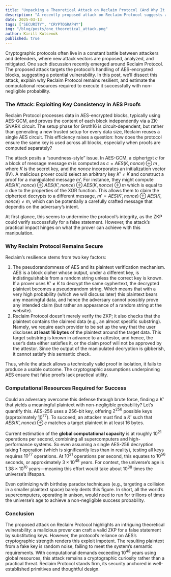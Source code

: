 ```yaml
---
title: "Unpacking a Theoretical Attack on Reclaim Protocol (And Why It Doesn’t Stand a Chance)"
description: "A recently proposed attack on Reclaim Protocol suggests a potential vulnerability in its AES-encrypted proofs, raising concerns about key consistency. However, this post breaks down why the attack is purely theoretical—showing how cryptographic guarantees and practical constraints render it infeasible, requiring more computational power than the lifespan of the universe to succeed."
date: 2025-03-13
tags: ["SECURITY", "CRYPTOGRAPHY"]
img: "/blog/posts/one_theoretical_attack.png"
author: Kirill Kutsenok
published: true
---
```


Cryptographic protocols often live in a constant battle between attackers and defenders, where new attack vectors are proposed, analyzed, and mitigated. One such discussion recently emerged around Reclaim Protocol. The proposed attack targets the protocol’s handling of AES-encrypted blocks, suggesting a potential vulnerability. In this post, we’ll dissect this attack, explain why Reclaim Protocol remains resilient, and estimate the computational resources required to execute it successfully with non-negligible probability.

### The Attack: Exploiting Key Consistency in AES Proofs

Reclaim Protocol processes data in AES-encrypted blocks, typically using AES-GCM, and proves the content of each block independently via a ZK-SNARK circuit. The setup phase for Groth16 is circuit-dependent, but rather than generating a new trusted setup for every data size, Reclaim reuses a single AES circuit. This efficiency raises a question: how does the protocol ensure the same key is used across all blocks, especially when proofs are computed separately?

The attack posits a “soundness-style” issue. In AES-GCM, a ciphertext $c$ for a block of message message $m$ is computed as $c=AES(K,nonce) \oplus m$ , where $K$ is the secret key, and the $nonce$ incorporates an initialization vector (IV). A malicious prover could select an arbitrary key $K’ \neq K$ and construct a proof for a manipulated message $m’$. For instance, they might compute $AES(K’,nonce) \oplus AES(K’,nonce) \oplus AES(K,nonce) \oplus m$ which is equal to $c$ due to the properties of the XOR function. This allows them to claim the ciphertext decrypts to a different message, $m′= AES(K’,nonce) \oplus AES(K,nonce) \neq m$, which can be potentially a carefully crafted message that dependis on the adversary’s intent.

At first glance, this seems to undermine the protocol’s integrity, as the ZKP could verify successfully for a false statement. However, the attack’s practical impact hinges on what the prover can achieve with this manipulation.

### Why Reclaim Protocol Remains Secure

Reclaim’s resilience stems from two key factors: 

1. The pseudorandomness of AES and its plaintext verification mechanism. AES is a block cipher whose output, under a different key, is indistinguishable from a random string unless the correct key is known. If a prover uses $K’ \neq K$ to decrypt the same cyphertext, the decrypted plaintext becomes a pseudorandom string. Which means that with a very high probability (which we will discuss later) this plaintext bears any meaningful data, and hence the adversary cannot possibly prove any intended claim (but rather an appearance of a random string at the website).
2. Reclaim Protocol doesn’t merely verify the ZKP; it also checks that the plaintext contains the claimed data (e.g., an almost specific substring). Namely, we require each provider to be set up the way that the user discloses **at least 16 bytes** of the plaintext around the target data. This target substring is known in advance to an attestor, and hence, the user’s data either satisfies it, or the claim proof will not be approved by the attestor. Since the output of the manipulated decryption is gibberish, it cannot satisfy this semantic check.

Thus, while the attack allows a technically valid proof in isolation, it fails to produce a usable outcome. The cryptographic assumptions underpinning AES ensure that false proofs lack practical utility.

### Computational Resources Required for Success

Could an adversary overcome this defense through brute force, finding a $K’$ that yields a meaningful plaintext with non-negligible probability? Let’s quantify this. AES-256 uses a 256-bit key, offering $2^{256}$ possible keys (approximately $10^{77}$). To succeed, an attacker must find a $K’$ such that $AES(K’,nonce) \oplus c$ matches a target plaintext in at least 16 bytes.

Current estimation of the **global computational capacity** is at roughly $10^{21}$ operations per second, combining all supercomputers and high-performance systems. So even assuming a single AES-256 decryption taking 1 operation (which is significantly less than in reality), testing all keys requires $10^{77}$ operations. At $10^{21}$ operations per second, this equates to $10^{56}$ seconds, or approximately $3 \times 10^{48}$ years. For context, the universe’s age is $1.38 \times 10^{10}$ years—meaning this effort would take about $10^{38}$ times the universe’s lifespan.

Even optimizing with birthday paradox techniques (e.g., targeting a collision in a smaller plaintext space) barely dents this figure. In short, all the world’s supercomputers, operating in unison, would need to run for trillions of times the universe’s age to achieve a non-negligible success probability.

### Conclusion

The proposed attack on Reclaim Protocol highlights an intriguing theoretical vulnerability: a malicious prover can craft a valid ZKP for a false statement by substituting keys. However, the protocol’s reliance on AES’s cryptographic strength renders this exploit impotent. The resulting plaintext from a fake key is random noise, failing to meet the system’s semantic requirements. With computational demands exceeding $10^{48}$ years using global resources, this attack remains a cryptographic curiosity rather than a practical threat. Reclaim Protocol stands firm, its security anchored in well-established primitives and thoughtful design.
